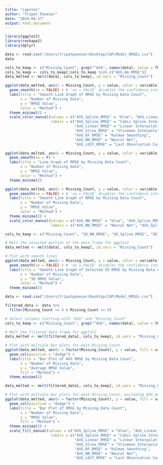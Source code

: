 ```yaml
---
title: "capston"
author: "Tripat Panesar"
date: "2024-04-17"
output: html_document
---
```


```r
library(ggplot2)
library(reshape2)
library(dplyr)
```

```r
data <- read.csv("/Users/tripatpanesar/Desktop/CAP/Model_RMSEs.csv")
data
```

```r
cols_to_keep <- c("Missing_Count", grep("^AVG", names(data), value = TRUE))
cols_to_keep <- cols_to_keep[!cols_to_keep %in% c("AVG_AA_RMSE")]
data_melted <- melt(data[, cols_to_keep], id.vars = "Missing_Count")
```
```r
ggplot(data_melted, aes(x = Missing_Count, y = value, color = variable)) +
  geom_smooth(se = FALSE) + # 'se = FALSE' disables the confidence interval shading
  labs(title = "Smooth Line Graph of RMSE by Missing Data Count",
       x = "Number of Missing Data",
       y = "RMSE Value",
       color = "Method") +
  theme_minimal() +
  scale_color_manual(values = c("AVG_Spline_RMSE" = "blue", "AVG_Linear_RMSE" = "red", "AVG_Stine_RMSE" = "green", "AVG_KF_RMSE" = "orange", "AVG_NN_RMSE" = "purple", "AVG_LOCF_RMSE" = "brown"),
                     labels = c("AVG_Spline_RMSE" = "Cubic Spline Interpolation",
                                "AVG_Linear_RMSE" = "Linear Interpolation",
                                "AVG_Stine_RMSE" = "Stineman Interpolation",
                                "AVG_KF_RMSE" = "Kalman Smoothing",
                                "AVG_NN_RMSE" = "Neural Net",
                                "AVG_LOCF_RMSE" = "Last Observation Carried Forward"))
```

```r
ggplot(data_melted, aes(x = Missing_Count, y = value, color = variable)) +
  geom_smooth(se = F) +
  labs(title = "Line Graph of RMSE by Missing Data Count",
       x = "Number of Missing Data",
       y = "RMSE Value",
       color = "Method") +
  theme_minimal()
```
```r
ggplot(data_melted, aes(x = Missing_Count, y = value, color = variable)) +
  geom_smooth(se = FALSE) + # 'se = FALSE' disables the confidence interval shading
  labs(title = "Smooth Line Graph of RMSE by Missing Data Count",
       x = "Number of Missing Data",
       y = "RMSE Value",
       color = "Method") +
  theme_minimal() +
  scale_color_manual(values = c("AVG_NN_RMSE" = "blue", "AVG_Spline_RMSE" = "red", "AVG_Linear_RMSE" = "green", "AVG_Stine_RMSE" = "purple", "AVG_KF_RMSE" = "orange", "AVG_AA_RMSE" = "brown", "AVG_LOCF_RMSE" = "pink"),
                     labels = c("AVG_NN_RMSE" = "Neural Net", "AVG_Spline_RMSE" = "Spline", "AVG_Linear_RMSE" = "Linear", "AVG_Stine_RMSE" = "Stine", "AVG_KF_RMSE" = "Kalman Filter", "AVG_AA_RMSE" = "Auto Adjust", "AVG_LOCF_RMSE" = "Last Observation"))
```



```r
cols_to_keep <- c("Missing_Count", "SD_NN_RMSE", "SD_Spline_RMSE", "SD_Linear_RMSE")

# Melt the selected portion of the data frame for ggplot2
data_melted <- melt(data[, cols_to_keep], id.vars = "Missing_Count")

# Plot with smooth lines
ggplot(data_melted, aes(x = Missing_Count, y = value, color = variable)) +
  geom_smooth(se = FALSE) + # 'se = FALSE' disables the confidence interval shading
  labs(title = "Smooth Line Graph of Selected SD RMSE by Missing Data Count",
       x = "Number of Missing Data",
       y = "SD RMSE Value",
       color = "Method") +
  theme_minimal()
```

```r
data <- read.csv("/Users/tripatpanesar/Desktop/CAP/Model_RMSEs.csv")
```

```r
filtered_data <- data %>% 
  filter(Missing_Count >= 4 & Missing_Count <= 9)

# Select columns starting with "AVG" and "Missing_Count"
cols_to_keep <- c("Missing_Count", grep("^AVG", names(data), value = TRUE))

# Melt the filtered data frame for ggplot2
data_melted <- melt(filtered_data[, cols_to_keep], id.vars = "Missing_Count")

# Plot with multiple bar plots for each Missing_Count
ggplot(data_melted, aes(x = factor(Missing_Count), y = value, fill = variable)) +
  geom_col(position = "dodge") +
  labs(title = "Bar Plot of AVG RMSE by Missing Data Count",
       x = "Number of Missing Data",
       y = "Average RMSE Value",
       fill = "Method") +
  theme_minimal()
```

```r
data_melted <- melt(filtered_data[, cols_to_keep], id.vars = "Missing_Count")

# Plot with multiple bar plots for each Missing_Count, excluding AVG_AA_RMSE
ggplot(data_melted, aes(x = factor(Missing_Count), y = value, fill = variable)) +
  geom_col(position = "dodge") +
  labs(title = "Bar Plot of RMSE by Missing Data Count",
       x = "Number of Missing Data",
       y = "RMSE Value",
       fill = "Method") +
  theme_minimal() +
  scale_fill_manual(values = c("AVG_Spline_RMSE" = "blue", "AVG_Linear_RMSE" = "red", "AVG_Stine_RMSE" = "green", "AVG_KF_RMSE" = "orange", "AVG_NN_RMSE" = "purple", "AVG_LOCF_RMSE" = "brown"),
                     labels = c("AVG_Spline_RMSE" = "Cubic Spline Interpolation",
                                "AVG_Linear_RMSE" = "Linear Interpolation",
                                "AVG_Stine_RMSE" = "Stineman Interpolation",
                                "AVG_KF_RMSE" = "Kalman Smoothing",
                                "AVG_NN_RMSE" = "Neural Net",
                                "AVG_LOCF_RMSE" = "Last Observation Carried Forward"))
```













